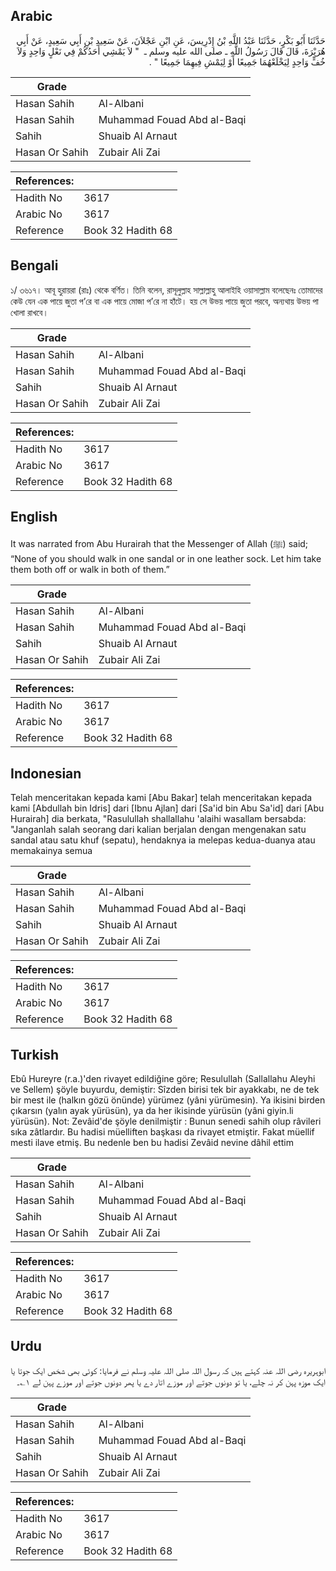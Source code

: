 ## Arabic


<div dir="rtl" lang="ar" style={{fontSize:'larger',backgroundColor:'#f8f9fa',padding:20}}>
حَدَّثَنَا أَبُو بَكْرٍ، حَدَّثَنَا عَبْدُ اللَّهِ بْنُ إِدْرِيسَ، عَنِ ابْنِ عَجْلاَنَ، عَنْ سَعِيدِ بْنِ أَبِي سَعِيدٍ، عَنْ أَبِي هُرَيْرَةَ، قَالَ قَالَ رَسُولُ اللَّهِ ـ صلى الله عليه وسلم ـ ‏ "‏ لاَ يَمْشِي أَحَدُكُمْ فِي نَعْلٍ وَاحِدٍ وَلاَ خُفٍّ وَاحِدٍ لِيَخْلَعْهُمَا جَمِيعًا أَوْ لِيَمْشِ فِيهِمَا جَمِيعًا ‏"‏ ‏.‏
</div>
<div style={{backgroundColor:'#f8f9fa',padding:20, marginBottom: 10}}><table> <thead> <tr> <th>Grade</th> <th></th> </tr> </thead> <tbody> <tr><td>Hasan Sahih</td><td>Al-Albani</td></tr><tr><td>Hasan Sahih</td><td>Muhammad Fouad Abd al-Baqi</td></tr><tr><td>Sahih</td><td>Shuaib Al Arnaut</td></tr><tr><td>Hasan Or Sahih</td><td>Zubair Ali Zai</td></tr></tbody></table><table> <thead> <tr> <th>References:</th> <th></th> </tr> </thead> <tbody><tr><td>Hadith No</td><td>3617</td></tr><tr><td>Arabic No</td><td>3617</td></tr><tr><td>Reference</td><td>Book 32 Hadith 68</td></tr></tbody></table></div>

## Bengali


<div dir="ltr" lang="bn" style={{fontSize:'larger',backgroundColor:'#f8f9fa',padding:20}}>
১/ ৩৬১৭। আবূ হুরায়রা (রাঃ) থেকে বর্ণিত। তিনি বলেন, রাসূলুল্লাহ সাল্লাল্লাহু আলাইহি ওয়াসাল্লাম বলেছেনঃ তোমাদের কেউ যেন এক পায়ে জুতা প’রে বা এক পায়ে মোজা প’রে না হাঁটে। হয় সে উভয় পায়ে জুতা পরবে, অন্যথায় উভয় পা খোলা রাখবে।
</div>
<div style={{backgroundColor:'#f8f9fa',padding:20, marginBottom: 10}}><table> <thead> <tr> <th>Grade</th> <th></th> </tr> </thead> <tbody> <tr><td>Hasan Sahih</td><td>Al-Albani</td></tr><tr><td>Hasan Sahih</td><td>Muhammad Fouad Abd al-Baqi</td></tr><tr><td>Sahih</td><td>Shuaib Al Arnaut</td></tr><tr><td>Hasan Or Sahih</td><td>Zubair Ali Zai</td></tr></tbody></table><table> <thead> <tr> <th>References:</th> <th></th> </tr> </thead> <tbody><tr><td>Hadith No</td><td>3617</td></tr><tr><td>Arabic No</td><td>3617</td></tr><tr><td>Reference</td><td>Book 32 Hadith 68</td></tr></tbody></table></div>

## English


<div dir="ltr" lang="en" style={{fontSize:'larger',backgroundColor:'#f8f9fa',padding:20}}>
It was narrated from Abu Hurairah that the Messenger of Allah (ﷺ) said; “None of you should walk in one sandal or in one leather sock. Let him take them both off or walk in both of them.”
</div>
<div style={{backgroundColor:'#f8f9fa',padding:20, marginBottom: 10}}><table> <thead> <tr> <th>Grade</th> <th></th> </tr> </thead> <tbody> <tr><td>Hasan Sahih</td><td>Al-Albani</td></tr><tr><td>Hasan Sahih</td><td>Muhammad Fouad Abd al-Baqi</td></tr><tr><td>Sahih</td><td>Shuaib Al Arnaut</td></tr><tr><td>Hasan Or Sahih</td><td>Zubair Ali Zai</td></tr></tbody></table><table> <thead> <tr> <th>References:</th> <th></th> </tr> </thead> <tbody><tr><td>Hadith No</td><td>3617</td></tr><tr><td>Arabic No</td><td>3617</td></tr><tr><td>Reference</td><td>Book 32 Hadith 68</td></tr></tbody></table></div>

## Indonesian


<div dir="ltr" lang="id" style={{fontSize:'larger',backgroundColor:'#f8f9fa',padding:20}}>
Telah menceritakan kepada kami [Abu Bakar] telah menceritakan kepada kami [Abdullah bin Idris] dari [Ibnu Ajlan] dari [Sa'id bin Abu Sa'id] dari [Abu Hurairah] dia berkata, "Rasulullah shallallahu 'alaihi wasallam bersabda: "Janganlah salah seorang dari kalian berjalan dengan mengenakan satu sandal atau satu khuf (sepatu), hendaknya ia melepas kedua-duanya atau memakainya semua
</div>
<div style={{backgroundColor:'#f8f9fa',padding:20, marginBottom: 10}}><table> <thead> <tr> <th>Grade</th> <th></th> </tr> </thead> <tbody> <tr><td>Hasan Sahih</td><td>Al-Albani</td></tr><tr><td>Hasan Sahih</td><td>Muhammad Fouad Abd al-Baqi</td></tr><tr><td>Sahih</td><td>Shuaib Al Arnaut</td></tr><tr><td>Hasan Or Sahih</td><td>Zubair Ali Zai</td></tr></tbody></table><table> <thead> <tr> <th>References:</th> <th></th> </tr> </thead> <tbody><tr><td>Hadith No</td><td>3617</td></tr><tr><td>Arabic No</td><td>3617</td></tr><tr><td>Reference</td><td>Book 32 Hadith 68</td></tr></tbody></table></div>

## Turkish


<div dir="ltr" lang="tr" style={{fontSize:'larger',backgroundColor:'#f8f9fa',padding:20}}>
Ebû Hureyre (r.a.)'den rivayet edildiğine göre; Resulullah (Sallallahu Aleyhi ve Sellem) şöyle buyurdu, demiştir: Sîzden birisi tek bir ayakkabı, ne de tek bir mest ile (halkın gözü önünde) yürümez (yâni yürümesin). Ya ikisini birden çıkarsın (yalın ayak yürüsün), ya da her ikisinde yürüsün (yâni giyin.li yürüsün). Not: Zevâid'de şöyle denilmiştir : Bunun senedi sahih olup râvileri sıka zâtlardır. Bu hadisi müelliften başkası da rivayet etmiştir. Fakat müellif mesti ilave etmiş. Bu nedenle ben bu hadisi Zevâid nevine dâhil ettim
</div>
<div style={{backgroundColor:'#f8f9fa',padding:20, marginBottom: 10}}><table> <thead> <tr> <th>Grade</th> <th></th> </tr> </thead> <tbody> <tr><td>Hasan Sahih</td><td>Al-Albani</td></tr><tr><td>Hasan Sahih</td><td>Muhammad Fouad Abd al-Baqi</td></tr><tr><td>Sahih</td><td>Shuaib Al Arnaut</td></tr><tr><td>Hasan Or Sahih</td><td>Zubair Ali Zai</td></tr></tbody></table><table> <thead> <tr> <th>References:</th> <th></th> </tr> </thead> <tbody><tr><td>Hadith No</td><td>3617</td></tr><tr><td>Arabic No</td><td>3617</td></tr><tr><td>Reference</td><td>Book 32 Hadith 68</td></tr></tbody></table></div>

## Urdu


<div dir="rtl" lang="ur" style={{fontSize:'larger',backgroundColor:'#f8f9fa',padding:20}}>
ابوہریرہ رضی اللہ عنہ کہتے ہیں کہ رسول اللہ صلی اللہ علیہ وسلم نے فرمایا: کوئی بھی شخص ایک جوتا یا ایک موزہ پہن کر نہ چلے، یا تو دونوں جوتے اور موزے اتار دے یا پھر دونوں جوتے اور موزے پہن لے ۱؎۔
</div>
<div style={{backgroundColor:'#f8f9fa',padding:20, marginBottom: 10}}><table> <thead> <tr> <th>Grade</th> <th></th> </tr> </thead> <tbody> <tr><td>Hasan Sahih</td><td>Al-Albani</td></tr><tr><td>Hasan Sahih</td><td>Muhammad Fouad Abd al-Baqi</td></tr><tr><td>Sahih</td><td>Shuaib Al Arnaut</td></tr><tr><td>Hasan Or Sahih</td><td>Zubair Ali Zai</td></tr></tbody></table><table> <thead> <tr> <th>References:</th> <th></th> </tr> </thead> <tbody><tr><td>Hadith No</td><td>3617</td></tr><tr><td>Arabic No</td><td>3617</td></tr><tr><td>Reference</td><td>Book 32 Hadith 68</td></tr></tbody></table></div>